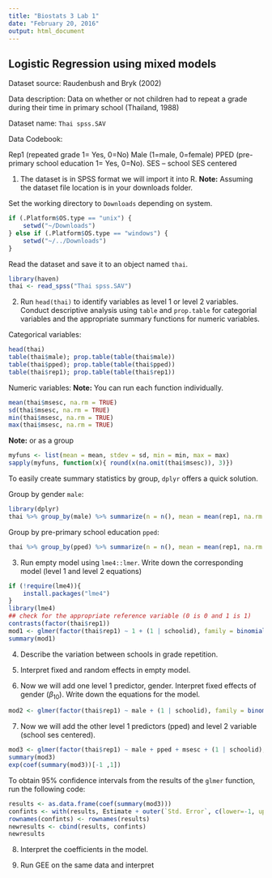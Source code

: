 ```yaml
---
title: "Biostats 3 Lab 1"
date: "February 20, 2016"
output: html_document
---
```


## Logistic Regression using mixed models

Dataset source: Raudenbush and Bryk (2002)

Data description: Data on whether or not children had to repeat a grade during their time in primary school (Thailand, 1988)

Dataset name: `Thai spss.SAV`

Data Codebook:

Rep1 (repeated grade 1= Yes, 0=No)
Male (1=male, 0=female)
PPED (pre-primary school education 1= Yes, 0=No).
SES – school SES centered

1. The dataset is in SPSS format we will import it into R. 
__Note:__ Assuming the dataset file location is in your downloads folder.

Set the working directory to `Downloads` depending on system. 

```r
if (.Platform$OS.type == "unix") {
    setwd("~/Downloads")
} else if (.Platform$OS.type == "windows") {
    setwd("~/../Downloads")
}
```

Read the dataset and save it to an object named `thai`. 

```r
library(haven)
thai <- read_spss("Thai spss.SAV")
```

2. Run `head(thai)` to identify variables as level 1 or level 2 variables. Conduct descriptive analysis using `table` and `prop.table` for categorial variables and the appropriate summary functions for numeric variables. 

Categorical variables: 

```r
head(thai)
table(thai$male); prop.table(table(thai$male))
table(thai$pped); prop.table(table(thai$pped))
table(thai$rep1); prop.table(table(thai$rep1))
```

Numeric variables: 
__Note:__ You can run each function individually. 

```r
mean(thai$msesc, na.rm = TRUE)
sd(thai$msesc, na.rm = TRUE)
min(thai$msesc, na.rm = TRUE)
max(thai$msesc, na.rm = TRUE)
```

__Note:__ or as a group 

```r
myfuns <- list(mean = mean, stdev = sd, min = min, max = max)
sapply(myfuns, function(x){ round(x(na.omit(thai$msesc)), 3)})
```

To easily create summary statistics by group, `dplyr` offers a quick solution. 

Group by gender `male`: 
```r
library(dplyr)
thai %>% group_by(male) %>% summarize(n = n(), mean = mean(rep1, na.rm = TRUE), sd = sd(rep1, na.rm = TRUE))
```

Group by pre-primary school education `pped`: 
```r
thai %>% group_by(pped) %>% summarize(n = n(), mean = mean(rep1, na.rm = TRUE), sd = sd(rep1, na.rm = TRUE))
```

3. Run empty model using `lme4::lmer`. Write down the corresponding model (level 1 and level 2 equations)

```r
if (!require(lme4)){
    install.packages("lme4")
}
library(lme4)
## check for the appropriate reference variable (0 is 0 and 1 is 1)
contrasts(factor(thai$rep1))
mod1 <- glmer(factor(thai$rep1) ~ 1 + (1 | schoolid), family = binomial(link = "logit"), data = thai, control=glmerControl(optimizer="bobyqa"))
summary(mod1)
```

4. Describe the variation between schools in grade repetition.

5. Interpret fixed and random effects in empty model.

6. Now we will add one level 1 predictor, gender. Interpret fixed effects of gender ($\beta_{10}$).
Write down the equations for the model.

```r
mod2 <- glmer(factor(thai$rep1) ~ male + (1 | schoolid), family = binomial(link = "logit"), data = thai, control=glmerControl(optimizer="bobyqa"))
```

7. Now we will add the other level 1 predictors (pped) and level 2 variable (school ses centered).

```r
mod3 <- glmer(factor(thai$rep1) ~ male + pped + msesc + (1 | schoolid), family = binomial(link = "logit"), data = thai, control=glmerControl(optimizer="bobyqa"))
summary(mod3)
exp(coef(summary(mod3))[-1 ,1])
```

To obtain 95% confidence intervals from the results of the `glmer` function, run the following code: 

```r
results <- as.data.frame(coef(summary(mod3)))
confints <- with(results, Estimate + outer(`Std. Error`, c(lower=-1, upper=1)) * sqrt(qchisq(0.95, 1)))
rownames(confints) <- rownames(results)
newresults <- cbind(results, confints)
newresults
```

8. Interpret the coefficients in the model.

9. Run GEE on the same data and interpret

